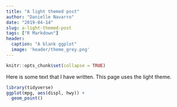 ```yaml
---
title: "A light themed post"
author: "Danielle Navarro"
date: "2019-04-14"
slug: a-light-themed-post
tags: ["R Markdown"]
header:
  caption: "A blank ggplot"
  image: 'header/theme_grey.png'
---
```


```r
knitr::opts_chunk$set(collapse = TRUE)
```

Here is some text that I have written. This page uses the light theme.

```r
library(tidyverse)
ggplot(mpg, aes(displ, hwy)) + 
  geom_point()
```



